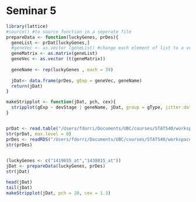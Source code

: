 Seminar 5
========================================================


```r
library(lattice)
#source() #to source function in a seperate file
prepareData <- function(luckyGenes, prDes){
  geneList <- prDat[luckyGenes,]
  #geneVec <- as.vector (geneList) #change each element of list to a vector
  geneMatrix <- as.matrix(geneList)
  geneVec <- as.vector (t(geneMatrix))
  
  geneName <- rep(luckyGenes , each = 39)
  
  jDat<- data.frame(prDes, gExp = geneVec, geneName)
  return(jDat)
}

makeStripplot <- function(jDat, pch, cex){
  stripplot(gExp ~ devStage | geneName, jDat, group = gType, jitter.data = TRUE, auto.key = TRUE, type = c('p', 'a'), grid = TRUE, pch = pch, cex = cex)
}


prDat <- read.table("/Users/fdorri/Documents/UBC/courses/STAT540/workspace/stat540_2014/examples/photoRec/data/GSE4051_data.tsv")
str(prDat, max.level = 0)
prDes <- readRDS("/Users/fdorri/Documents/UBC/courses/STAT540/workspace/stat540_2014/examples/photoRec/data/GSE4051_design.rds")
str(prDes)

  
(luckyGenes <- c("1419655_at","1438815_at"))
jDat <- prepareData(luckyGenes, prDes)
str(jDat)

head(jDat)
tail(jDat)
makeStripplot(jDat, pch = 20, cex = 1.3)
```



